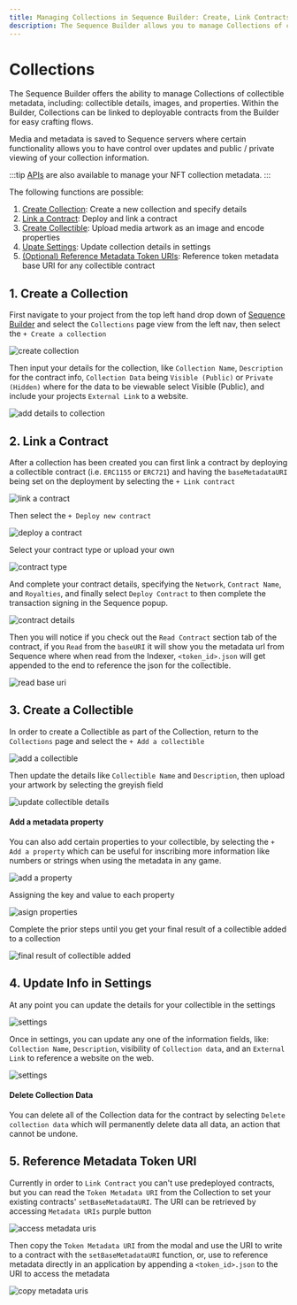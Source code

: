 ```yaml
---
title: Managing Collections in Sequence Builder: Create, Link Contracts, Add Collectibles, and Update Settings
description: The Sequence Builder allows you to manage Collections of collectible metadata, including details, images, and properties. You can link Collections to deployable contracts for easy crafting flows. Control updates and public/private viewing of collection info on Sequence servers.
---
```


# Collections

The Sequence Builder offers the ability to manage Collections of collectible metadata, including: collectible details, images, and properties. Within the Builder, Collections can be linked to deployable contracts from the Builder for easy crafting flows.

Media and metadata is saved to Sequence servers where certain functionality allows you to have control over updates and public / private viewing of your collection information.

:::tip
[APIs](/api/metadata/overview) are also available to manage your NFT collection metadata.
:::

The following functions are possible:

1. [Create Collection](/solutions/builder/collections#1-create-a-collection): Create a new collection and specify details
2. [Link a Contract](/solutions/builder/collections#2-link-a-contract):  Deploy and link a contract
3. [Create Collectible](/solutions/builder/collections#3-create-a-collectible): Upload media artwork as an image and encode properties
4. [Upate Settings](/solutions/builder/collections#4-update-info-in-settings): Update collection details in settings
5. [(Optional) Reference Metadata Token URIs](/solutions/builder/collections#5-reference-metadata-token-uri): Reference token metadata base URI for any collectible contract

## 1. Create a Collection

First navigate to your project from the top left hand drop down of [Sequence Builder](https://sequence.build) and select the `Collections` page view from the left nav, then select the `+ Create a collection`

![create collection](/img/builder/builder_create_collection.png)

Then input your details for the collection, like `Collection Name`, `Description` for the contract info, `Collection Data` being `Visible (Public)` or `Private (Hidden)` where for the data to be viewable select Visible (Public), and include your projects `External Link` to a website.

![add details to collection](/img/builder/builder_create_collection_input_details.png)

## 2. Link a Contract

After a collection has been created you can first link a contract by deploying a collectible contract (i.e. `ERC1155` or `ERC721`) and having the `baseMetadataURI` being set on the deployment by selecting the `+ Link contract`

![link a contract](/img/builder/builder_collections_link_contract.png)

Then select the `+ Deploy new contract`

![deploy a contract](/img/builder/builder_collection_deploy_contract.png)

Select your contract type or upload your own 

![contract type](/img/builder/builder_select_contract_type.png)

And complete your contract details, specifying the `Network`, `Contract Name`, and `Royalties`, and finally select `Deploy Contract` to then complete the transaction signing in the Sequence popup.

![contract details](/img/builder/builder_deploy_contract_details.png)

Then you will notice if you check out the `Read Contract` section tab of the contract, if you `Read` from the `baseURI` it will show you the metadata url from Sequence where when read from the Indexer, `<token_id>.json` will get appended to the end to reference the json for the collectible.

![read base uri](/img/builder/builder_read_base_uri.png)

## 3. Create a Collectible

In order to create a Collectible as part of the Collection, return to the `Collections` page and select the `+ Add a collectible`

![add a collectible](/img/builder/builder_collections_add_a_collectible.png)

Then update the details like `Collectible Name` and `Description`, then upload your artwork by selecting the greyish field 

![update collectible details](/img/builder/builder_collections_update_art_and_details.png)

#### Add a metadata property

You can also add certain properties to your collectible, by selecting the `+ Add a property` which can be useful for inscribing more information like numbers or strings when using the metadata in any game.

![add a property](/img/builder/builder_collection_add_propery.png)

Assigning the key and value to each property

![asign properties](/img/builder/builder_collections_assign_properties.png)

Complete the prior steps until you get your final result of a collectible added to a collection

![final result of collectible added](/img/builder/builder_collections_final_result_of_collectible.png)

## 4. Update Info in Settings

At any point you can update the details for your collectible in the settings

![settings](/img/builder/builder_collections_access_settings.png)

Once in settings, you can update any one of the information fields, like: `Collection Name`, `Description`, visibility of `Collection data`, and an `External Link` to reference a website on the web.

![settings](/img/builder/builder_collections_update_info.png)

#### Delete Collection Data

You can delete all of the Collection data for the contract by selecting `Delete collection data` which will permanently delete data all data, an action that cannot be undone.

## 5. Reference Metadata Token URI

Currently in order to `Link Contract` you can't use predeployed contracts, but you can read the `Token Metadata URI` from the Collection to set your existing contracts' `setBaseMetadataURI`. The URI can be retrieved by accessing `Metadata URIs` purple button

![access metadata uris](/img/builder/builder_collections_metadata_uris.png)

Then copy the `Token Metadata URI` from the modal and use the URI to write to a contract with the `setBaseMetadataURI` function, or, use to reference metadata directly in an application by appending a `<token_id>.json` to the URI to access the metadata

![copy metadata uris](/img/builder/builder_collections_token_metadata_uri.png)
